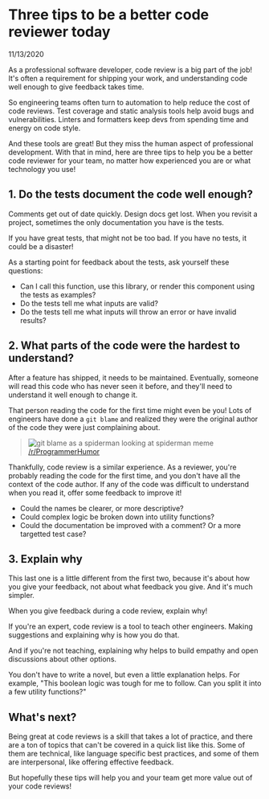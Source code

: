 
<Head>
  <title>chrsjxn.io - Three tips to be a better code reviewer today</title>
  <link
    rel="icon"
    href="data:image/svg+xml,<svg xmlns=%22http://www.w3.org/2000/svg%22 viewBox=%220 0 100 100%22><text y=%22.9em%22 font-size=%2290%22>🌊</text></svg>"
  />
</Head>

# Three tips to be a better code reviewer today

11/13/2020

As a professional software developer, code review is a big part of the job! It's often a
requirement for shipping your work, and understanding code well enough to give feedback takes
time.

So engineering teams often turn to automation to help reduce the cost of code reviews. Test
coverage and static analysis tools help avoid bugs and vulnerabilities. Linters and formatters
keep devs from spending time and energy on code style.

And these tools are great! But they miss the human aspect of professional development. With
that in mind, here are three tips to help you be a better code reviewer for your team, no
matter how experienced you are or what technology you use!

## 1. Do the tests document the code well enough?

Comments get out of date quickly. Design docs get lost. When you revisit a project, sometimes
the only documentation you have is the tests.

If you have great tests, that might not be too bad. If you have no tests, it could be a
disaster!

As a starting point for feedback about the tests, ask yourself these questions:

- Can I call this function, use this library, or render this component using the tests as examples?
- Do the tests tell me what inputs are valid?
- Do the tests tell me what inputs will throw an error or have invalid results?

## 2. What parts of the code were the hardest to understand?

After a feature has shipped, it needs to be maintained. Eventually, someone will read this
code who has never seen it before, and they'll need to understand it well enough to change it.

That person reading the code for the first time might even be you! Lots of engineers have done
a `git blame` and realized they were the original author of the code they were just
complaining about.

> ![git blame as a spiderman looking at spiderman meme](/images/spidermanMeme.jpg)
> [/r/ProgrammerHumor](https://www.reddit.com/r/ProgrammerHumor/comments/6p9syt/the_problem_with_git_blame/)

Thankfully, code review is a similar experience. As a reviewer, you're probably reading the
code for the first time, and you don't have all the context of the code author. If any of the
code was difficult to understand when you read it, offer some feedback to improve it!

- Could the names be clearer, or more descriptive?
- Could complex logic be broken down into utility functions?
- Could the documentation be improved with a comment? Or a more targetted test case?

## 3. Explain why

This last one is a little different from the first two, because it's about how you give your
feedback, not about what feedback you give. And it's much simpler.

When you give feedback during a code review, explain why!

If you're an expert, code review is a tool to teach other engineers. Making suggestions and
explaining why is how you do that.

And if you're not teaching, explaining why helps to build empathy and open discussions about
other options.

You don't have to write a novel, but even a little explanation helps. For example, "This boolean logic was tough for me to follow. Can you split it into a few utility
  functions?"

## What's next?

Being great at code reviews is a skill that takes a lot of practice, and there are a ton of
topics that can't be covered in a quick list like this. Some of them are technical, like
language specific best practices, and some of them are interpersonal, like offering effective
feedback.

But hopefully these tips will help you and your team get more value out of your code reviews!
